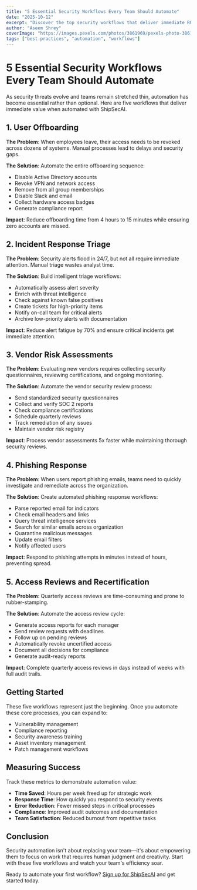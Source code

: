 ```yaml
---
title: "5 Essential Security Workflows Every Team Should Automate"
date: "2025-10-12"
excerpt: "Discover the top security workflows that deliver immediate ROI when automated. Learn how leading security teams save hours of manual work every week."
author: "Aseem Shrey"
coverImage: "https://images.pexels.com/photos/3861969/pexels-photo-3861969.jpeg?auto=compress&cs=tinysrgb&w=1200"
tags: ["best-practices", "automation", "workflows"]
---
```


# 5 Essential Security Workflows Every Team Should Automate

As security threats evolve and teams remain stretched thin, automation has become essential rather than optional. Here are five workflows that deliver immediate value when automated with ShipSecAI.

## 1. User Offboarding

**The Problem**: When employees leave, their access needs to be revoked across dozens of systems. Manual processes lead to delays and security gaps.

**The Solution**: Automate the entire offboarding sequence:

- Disable Active Directory accounts
- Revoke VPN and network access
- Remove from all group memberships
- Disable Slack and email
- Collect hardware access badges
- Generate compliance report

**Impact**: Reduce offboarding time from 4 hours to 15 minutes while ensuring zero accounts are missed.

## 2. Incident Response Triage

**The Problem**: Security alerts flood in 24/7, but not all require immediate attention. Manual triage wastes analyst time.

**The Solution**: Build intelligent triage workflows:

- Automatically assess alert severity
- Enrich with threat intelligence
- Check against known false positives
- Create tickets for high-priority items
- Notify on-call team for critical alerts
- Archive low-priority alerts with documentation

**Impact**: Reduce alert fatigue by 70% and ensure critical incidents get immediate attention.

## 3. Vendor Risk Assessments

**The Problem**: Evaluating new vendors requires collecting security questionnaires, reviewing certifications, and ongoing monitoring.

**The Solution**: Automate the vendor security review process:

- Send standardized security questionnaires
- Collect and verify SOC 2 reports
- Check compliance certifications
- Schedule quarterly reviews
- Track remediation of any issues
- Maintain vendor risk registry

**Impact**: Process vendor assessments 5x faster while maintaining thorough security reviews.

## 4. Phishing Response

**The Problem**: When users report phishing emails, teams need to quickly investigate and remediate across the organization.

**The Solution**: Create automated phishing response workflows:

- Parse reported email for indicators
- Check email headers and links
- Query threat intelligence services
- Search for similar emails across organization
- Quarantine malicious messages
- Update email filters
- Notify affected users

**Impact**: Respond to phishing attempts in minutes instead of hours, preventing spread.

## 5. Access Reviews and Recertification

**The Problem**: Quarterly access reviews are time-consuming and prone to rubber-stamping.

**The Solution**: Automate the access review cycle:

- Generate access reports for each manager
- Send review requests with deadlines
- Follow up on pending reviews
- Automatically revoke uncertified access
- Document all decisions for compliance
- Generate audit-ready reports

**Impact**: Complete quarterly access reviews in days instead of weeks with full audit trails.

## Getting Started

These five workflows represent just the beginning. Once you automate these core processes, you can expand to:

- Vulnerability management
- Compliance reporting
- Security awareness training
- Asset inventory management
- Patch management workflows

## Measuring Success

Track these metrics to demonstrate automation value:

- **Time Saved**: Hours per week freed up for strategic work
- **Response Time**: How quickly you respond to security events
- **Error Reduction**: Fewer missed steps in critical processes
- **Compliance**: Improved audit outcomes and documentation
- **Team Satisfaction**: Reduced burnout from repetitive tasks

## Conclusion

Security automation isn't about replacing your team—it's about empowering them to focus on work that requires human judgment and creativity. Start with these five workflows and watch your team's efficiency soar.

Ready to automate your first workflow? [Sign up for ShipSecAI](#) and get started today.

